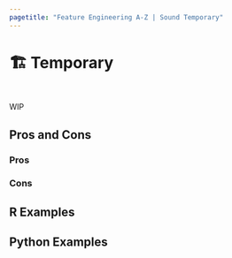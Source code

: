 ```yaml
---
pagetitle: "Feature Engineering A-Z | Sound Temporary"
---
```


# 🏗️ Temporary

::: {style="visibility: hidden; height: 0px;"}
## Temporary
:::

WIP

## Pros and Cons

### Pros

### Cons

## R Examples

## Python Examples

